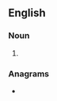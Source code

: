 ==English==

===Noun===
{{head|en|noun plural form}}

# {{plural of|ectara|lang=en}}

===Anagrams===
* {{anagrams|en|Caserta|acaters|car seat|carates|rasceta|sacrate|tear sac}}
